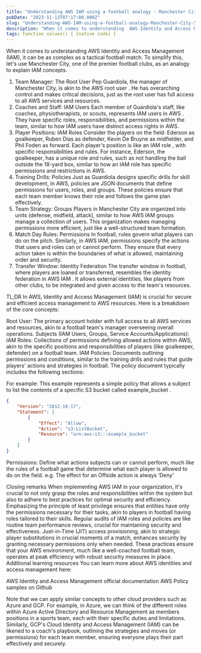 ```yaml
---
title: "Understanding AWS IAM using a football analogy - Manchester City"
pubDate: "2023-11-13T07:17:00.000Z"
slug: "Understanding-AWS-IAM-using-a-football-analogy-Manchester-City-586f6047a8d64cef8fd62b9e993b36fa"
description: "When it comes to understanding  AWS Identity and Access Management  (IAM), it can be as complex as a tactical football match. To simplify this, let's use Manchester City, one of the premier football c"
tags: function values() { [native code] }
---
```




When it comes to understanding  AWS Identity and Access Management  (IAM), it can be as complex as a tactical football match. To simplify this, let's use Manchester City, one of the premier football clubs, as an analogy to explain IAM concepts.
1. Team Manager: The Root User
Pep Guardiola, the manager of Manchester City, is akin to the  AWS root user . He has overarching control and makes critical decisions, just as the root user has full access to all AWS services and resources.
2. Coaches and Staff: IAM Users
Each member of Guardiola's staff, like coaches, physiotherapists, or scouts, represents  IAM users in AWS . They have specific roles, responsibilities, and permissions within the team, similar to how IAM users have distinct access rights in AWS.
3. Player Positions: IAM Roles
Consider the players on the field: Ederson as goalkeeper, Ruben Dias as defender, Kevin De Bruyne as midfielder, and Phil Foden as forward. Each player's position is like an  IAM role , with specific responsibilities and rules. For instance, Ederson, the goalkeeper, has a unique role and rules, such as not handling the ball outside the 18-yard box, similar to how an IAM role has specific permissions and restrictions in AWS.
4. Training Drills: Policies
Just as Guardiola designs specific drills for skill development, in  AWS, policies  are JSON documents that define permissions for users, roles, and groups. These policies ensure that each team member knows their role and follows the game plan effectively.
5. Team Strategy: Groups
Players in Manchester City are organized into units (defense, midfield, attack), similar to how  AWS IAM groups  manage a collection of users. This organization makes managing permissions more efficient, just like a well-structured team formation.
6. Match Day Rules: Permissions
In football, rules govern what players can do on the pitch. Similarly, in  AWS IAM, permissions  specify the actions that users and roles can or cannot perform. They ensure that every action taken is within the boundaries of what is allowed, maintaining order and security.
7. Transfer Window: Identity Federation
The transfer window in football, where players are loaned or transferred, resembles the  identity federation in AWS IAM . It allows external identities, like players from other clubs, to be integrated and given access to the team's resources.

TL;DR
In AWS, Identity and Access Management (IAM) is crucial for secure and efficient access management to AWS resources. Here is a breakdown of the core concepts:

Root User:  The primary account holder with full access to all AWS services and resources, akin to a football team's manager overseeing overall operations.
Subjects (IAM Users, Groups, Service Accounts/Applications):
IAM Roles:  Collections of permissions defining allowed actions within AWS, akin to the specific positions and responsibilities of players (like goalkeeper, defender) on a football team.
IAM Policies:  Documents outlining permissions and conditions, similar to the training drills and rules that guide players' actions and strategies in football. The policy document typically includes the following sections:

For example:  This example represents a simple policy that allows a subject to list the contents of a specific S3 bucket called  example_bucket .

```json
{
    "Version": "2012-10-17",
    "Statement": [
        {
            "Effect": "Allow",
            "Action": "s3:ListBucket",
            "Resource": "arn:aws:s3:::example_bucket"
        }
    ]
}
```

Permissions:  Define what actions subjects can or cannot perform, much like the rules of a football game that determine what each player is allowed to do on the field. e.g. The effect for an Offside action is always ‘Deny’

Closing remarks
When implementing AWS IAM in your organization, it's crucial to not only grasp the roles and responsibilities within the system but also to adhere to best practices for optimal security and efficiency. Emphasizing the  principle of least privilege  ensures that entities have only the permissions necessary for their tasks, akin to players in football having roles tailored to their skills. 
Regular audits of IAM roles  and policies are like routine team performance reviews, crucial for maintaining security and effectiveness.  Just-in-Time  (JIT) access provisioning, akin to strategic player substitutions in crucial moments of a match, enhances security by granting necessary permissions only when needed. These practices ensure that your AWS environment, much like a well-coached football team, operates at peak efficiency with robust security measures in place.
Additional learning resources
You can learn more about AWS identities and access management here:

AWS Identity and Access Management  official documentation
AWS Policy samples on Github

Note that we can apply similar concepts to other cloud providers such as Azure and GCP. For example, in Azure, we can think of the different roles within  Azure Active Directory and Resource Management  as members positions in a sports team, each with their specific duties and limitations. Similarly,  GCP's Cloud Identity and Access Management (IAM)  can be likened to a coach's playbook, outlining the strategies and moves (or permissions) for each team member, ensuring everyone plays their part effectively and securely.